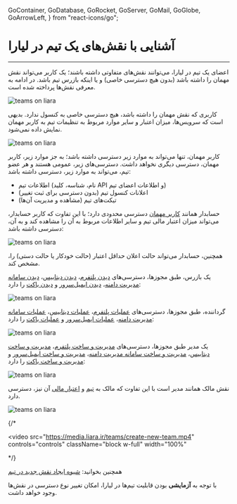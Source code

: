
  GoContainer,
  GoDatabase,
  GoRocket,
  GoServer,
  GoMail,
  GoGlobe,
  GoArrowLeft,
} from "react-icons/go";


<Layout>
<Head>
<title>مستندات آشنایی با نقش‌های یک تیم در لیارا</title>
<meta property="og:title" content="مستندات خدمات رایانش ابری لیارا" />
<meta property="og:description" content="مستندات مربوط به آشنایی با نقش‌های یک تیم در لیارا"  />
<meta property="og:image" content="https://media.liara.ir/logos/liara-poster.jpg" />
</Head>

# آشنایی با نقش‌های یک تیم در لیارا
<hr className="mb-2" />

اعضای یک تیم در لیارا، می‌توانند نقش‌های متفاوتی داشته باشند؛ یک کاربر می‌تواند نقش مهمان را داشته باشد (بدون هیچ دسترسی خاصی) و یا اینکه 
بازرس تیم باشد. در ادامه به معرفی نقش‌ها پرداخته شده است. 

<div className="h-4" />
<img src="https://media.liara.ir/teams/members-and-roles-in-teams.png" alt="teams on liara"/>

<Section id="guest" title="نقش مهمان " />

کاربری که نقش مهمان را داشته باشد، هیچ دسترسی خاصی به کنسول ندارد. بدیهی است که سرویس‌ها، میزان اعتبار و سایر موارد مربوط به تنظیمات تیم به کاربر مهمان نمایش داده نمی‌شود.



<div className="h-4" />
<img src="https://media.liara.ir/teams/guest-role.png" alt="teams on liara"/>
<div className="h-4" />

کاربر مهمان، تنها می‌تواند به موارد زیر دسترسی داشته باشد؛ به جز موارد زیر، کاربر مهمان، دسترسی دیگری نخواهد داشت.
دسترسی‌های زیر، عمومی هستند و هر عضو تیم، می‌تواند به موارد زیر، دسترسی داشته باشد:



<div className="h-2" />
<ul className="pr-4">
    <li style={{textDecorationColor: "#9ca3af"}}> اطلاعات تیم (نام، شناسه، کلید API و اطلاعات اعضای تیم) </li>
    <li style={{textDecorationColor: "#9ca3af"}}> اعلانات کنسول تیم (بدون دسترسی برای ثبت تغییر) </li>
    <li style={{textDecorationColor: "#9ca3af"}}> تیکت‌های تیم (مشاهده و مدیریت آن‌ها) </li>
</ul>


<Section id="accountant" title="نقش حسابدار" />

حسابدار همانند <a href="#guest" className="text-[#2196f3]">کاربر مهمان</a> دسترسی محدودی دارد؛ با این تفاوت 
که کاربر حسابدار، می‌تواند میزان اعتبار مالی تیم و سایر اطلاعات مربوط به آن را مشاهده کند و به آن، دسترسی داشته باشد: 

<div className="h-4" />
<img src="https://media.liara.ir/teams/accountant-role.png" alt="teams on liara"/>
<div className="h-4" />

همچنین، حسابدار می‌تواند حالت اعلان حداقل اعتبار (حالت خودکار یا حالت دستی) را، مشخص کند. 

<Section id="inspector" title="نقش بازرس" />

یک بازرس، طبق مجوزها، دسترسی‌های <a href="/references/team/permissions/#paas" className="text-[#2196f3]">دیدن پلتفرم</a>، <a href="/references/team/permissions/#dbaas" className="text-[#2196f3]">دیدن دیتابیس</a>، <a href="/references/team/permissions/#dns" className="text-[#2196f3]">دیدن سامانه مدیریت دامنه</a>، <a href="/references/team/permissions/#mail-server" className="text-[#2196f3]">دیدن ایمیل‌سرور</a> و <a href="/references/team/permissions/#bucket" className="text-[#2196f3]">دیدن باکت</a> را دارد:

<div className="h-4" />
<img src="https://media.liara.ir/teams/inspector-role.png" alt="teams on liara"/>
<div className="h-4" />


<Section id="operator" title="نقش گرداننده" />

گرداننده، طبق مجوزها، دسترسی‌های <a href="/references/team/permissions/#paas" className="text-[#2196f3]">عملیات پلتفرم</a>، <a href="/references/team/permissions/#dbaas" className="text-[#2196f3]">عملیات دیتابیس</a>، <a href="/references/team/permissions/#dns" className="text-[#2196f3]">عملیات سامانه مدیریت دامنه</a>، <a href="/references/team/permissions/#mail-server" className="text-[#2196f3]">عملیات ایمیل‌سرور</a> و <a href="/references/team/permissions/#bucket" className="text-[#2196f3]">عملیات باکت</a> را دارد:

<div className="h-4" />
<img src="https://media.liara.ir/teams/operator-role.png" alt="teams on liara"/>
<div className="h-4" />

<Section id="manager" title="نقش مدیر" />

یک مدیر طبق مجوزها، دسترسی‌های <a href="/references/team/permissions/#paas" className="text-[#2196f3]">مدیریت و ساخت پلتفرم</a>، <a href="/references/team/permissions/#dbaas" className="text-[#2196f3]">مدیریت و ساخت دیتابیس</a>، <a href="/references/team/permissions/#dns" className="text-[#2196f3]">مدیریت و ساخت سامانه مدیریت دامنه</a>، <a href="/references/team/permissions/#mail-server" className="text-[#2196f3]">مدیریت و ساخت ایمیل‌سرور</a> و <a href="/references/team/permissions/#bucket" className="text-[#2196f3]">مدیریت و ساخت باکت</a> را دارد:

<div className="h-4" />
<img src="https://media.liara.ir/teams/manager-role.png" alt="teams on liara"/>
<div className="h-4" />

<Section id="owner" title="نقش مالک" />

نقش مالک همانند مدیر است با این تفاوت که مالک به <a href="/references/team/permissions/#team" className="text-[#2196f3]">تیم</a> و <a href="/references/team/permissions/#billing" className="text-[#2196f3]">اعتبار مالی</a> آن نیز، دسترسی دارد.

<div className="h-4" />
<img src="https://media.liara.ir/teams/owner-role.png" alt="teams on liara"/>
<div className="h-4" />

{/* <div className="h-2" />
<video
    src="https://media.liara.ir/teams/create-new-team.mp4"
    controls="controls"
    className="block w-full"
    width="100%"
></video>
<div className="h-2" /> */}


<div className="h-2" />
<Alert variant="success">
<p>
    همچنین بخوانید: <a href="/references/team/create-new-role/" className="text-[#2196f3]">شیوه ایجاد نقش جدید در تیم</a>
</p>
</Alert>
<Alert variant="info">
<p>
    با توجه به <b>آزمایشی</b> بودن قابلیت تیم‌ها در لیارا، امکان تغییر نوع دسترسی در نقش‌ها وجود خواهد داشت.
</p>
</Alert>

</Layout>